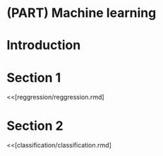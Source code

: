 # (PART) Machine learning {-} 
# Introduction



# Section 1

<<[reggression/reggression.rmd]

# Section 2

<<[classification/classification.rmd]
